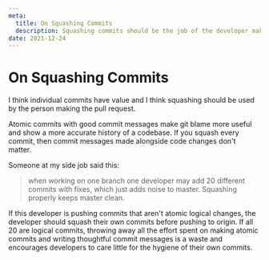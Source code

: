 ```yaml
---
meta:
  title: On Squashing Commits
  description: Squashing commits should be the job of the developer making a pull request, not a blanket strategy to clean up your Git history.
date: 2021-12-24
---
```


# On Squashing Commits

I think individual commits have value and I think squashing should be used by
the person making the pull request.

Atomic commits with good commit messages make git blame more useful and show a
more accurate history of a codebase. If you squash every commit, then commit
messages made alongside code changes don't matter.

Someone at my side job said this:

> when working on one branch one developer may add 20 different commits with
> fixes, which just adds noise to master. Squashing properly keeps master
> clean.

If this developer is pushing commits that aren't atomic logical changes, the
developer should squash their own commits before pushing to origin. If all 20
are logical commits, throwing away all the effort spent on making atomic
commits and writing thoughtful commit messages is a waste and encourages
developers to care little for the hygiene of their own commits.

